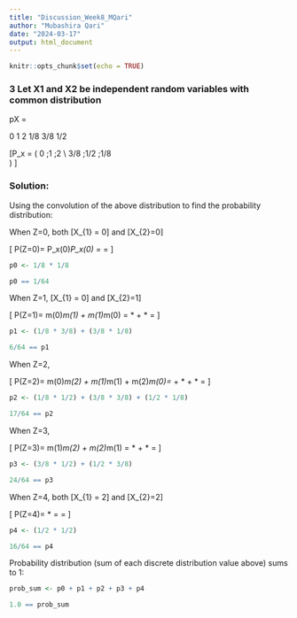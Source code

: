```yaml
---
title: "Discussion_Week8_MQari"
author: "Mubashira Qari"
date: "2024-03-17"
output: html_document
---
```


```r
knitr::opts_chunk$set(echo = TRUE)
```

### 3 Let X1 and X2 be independent random variables with common distribution
pX =

0 1 2
1/8 3/8 1/2


\[P_x
 = \left(
    0 \;1 \;2 \\
    3/8 \;1/2 \;1/8  
 \right) \]


### Solution:

Using the convolution of the above distribution to find the probability distribution:

When Z=0, both \[X_{1} = 0\] and \[X_{2}=0\]

\[ P(Z=0)= P_x(0)*P_x(0) = \frac{1}{8} * \frac{1}{8}= \frac{1}{64}\]

```r
p0 <- 1/8 * 1/8

p0 == 1/64
```
When Z=1, \[X_{1} = 0\] and \[X_{2}=1\]

\[ P(Z=1)= m(0)*m(1) + m(1)*m(0) = \frac{1}{8} * \frac{3}{8} + \frac{3}{8} * \frac{1}{8}= \frac{6}{64}\]

```r
p1 <- (1/8 * 3/8) + (3/8 * 1/8)

6/64 == p1
```
When Z=2,

\[ P(Z=2)= m(0)*m(2) + m(1)*m(1) + m(2)*m(0)= \frac{1}{8} * \frac{1}{2} + \frac{3}{8} * \frac{3}{8} +\frac{1}{2} * \frac{1}{8}= \frac{17}{64}\]

```r
p2 <- (1/8 * 1/2) + (3/8 * 3/8) + (1/2 * 1/8)

17/64 == p2
```
When Z=3, 

\[ P(Z=3)= m(1)*m(2) + m(2)*m(1) = \frac{3}{8} * \frac{1}{2} + \frac{1}{2} * \frac{3}{8}= \frac{24}{64}\]

```r
p3 <- (3/8 * 1/2) + (1/2 * 3/8)

24/64 == p3
```
When Z=4, both  \[X_{1} = 2\] and \[X_{2}=2\]

\[ P(Z=4)= \frac{1}{2} * \frac{1}{2}= \frac{1}{4}= \frac{16}{64}\]

```r
p4 <- (1/2 * 1/2)

16/64 == p4
```
Probability distribution (sum of each discrete distribution value above) sums to 1:

```r
prob_sum <- p0 + p1 + p2 + p3 + p4

1.0 == prob_sum
```

